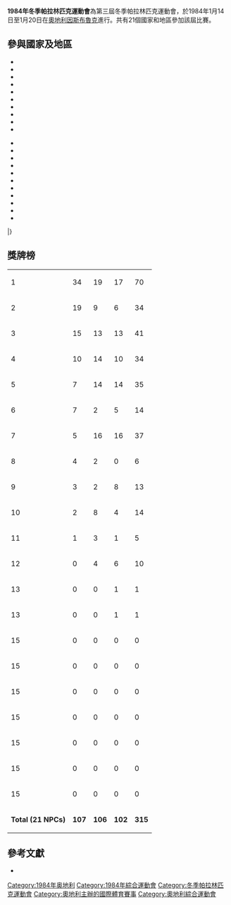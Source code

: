 {{noteTA|G1=Sports}}
{{Paralympics infobox|1984|Winter|
|Name = 第三屆冬季帕拉林匹克運動會
|Logo = 
|Host city = {{AUT}}[[因斯布魯克|因斯布魯克]]
|Nations participating = 21 
|Athletes participating = 419 
|Opening ceremony = 1月14日
|Closing ceremony = 1月20日
|Events = 3個大項
}}
{{Location map+|Austria |width=250|float=none}
 |alt==因斯布鲁克在奥地利
 |caption=因斯布鲁克在奥地利的位置
 |places=
  {{Location map~ | Austria  
   | label = 因斯布鲁克
   | background=white
    | lat_deg = 47.26
    | lon_deg = 11.39}}
    | link=[[因斯布鲁克|因斯布鲁克]]
}}

'''1984年冬季帕拉林匹克運動會'''為第三屆冬季帕拉林匹克運動會，於1984年1月14日至1月20日在[[奧地利|奧地利]][[因斯布魯克|因斯布魯克]]進行。共有21個國家和地區參加該屆比賽。

== 參與國家及地區 ==
{{col-begin}}
{{col-3}}
* {{flagIPCteam|FRG|1984年冬季}}
* {{flagIPCteam|AUS|1984年冬季}}
* {{flagIPCteam|AUT|1984年冬季}}
* {{flagIPCteam|BEL|1984年冬季}}
* {{flagIPCteam|CAN|1984年冬季}}
* {{flagIPCteam|TCH|1984年冬季}}
* {{flagIPCteam|DEN|1984年冬季}}
* {{flagIPCteam|ESP|1984年冬季}}
* {{flagIPCteam|USA|1984年冬季}}
* {{flagIPCteam|FIN|1984年冬季}}
{{col-3}}
* {{flagIPCteam|FRA|1984年冬季}}
* {{flagIPCteam|NED|1984年冬季}}
* {{flagIPCteam|JPN|1984年冬季}}
* {{flagIPCteam|YUG|1984年冬季}}
* {{flagIPCteam|ITA|1984年冬季}}
* {{flagIPCteam|NOR|1984年冬季}}
* {{flagIPCteam|NZL|1984年冬季}}
* {{flagIPCteam|POL|1984年冬季}}
* {{flagIPCteam|GBR|1984年冬季}}
* {{flagIPCteam|SWE|1984年冬季}}
* {{flagIPCteam|SUI|1984年冬季}}
|}

== 獎牌榜 ==
{| {{RankedMedalTable|class=wikitable sortable}}
|-bgcolor=ccccff
|1||align="left"| {{flagIPCteam|AUT|1984年冬季}} || 34 || 19 || 17 || 70
|-
|2||align="left"| {{flagIPCteam|FIN|1984年冬季}} || 19 || 9 || 6 || 34
|-
|3||align="left"| {{flagIPCteam|NOR|1984年冬季}} || 15 || 13 || 13 || 41
|-
|4||align="left"| {{flagIPCteam|FRG|1984年冬季}} || 10 || 14 || 10 || 34
|-
|5||align="left"| {{flagIPCteam|USA|1984年冬季}} || 7 || 14 || 14 || 35
|-
|6||align="left"| {{flagIPCteam|SWE|1984年冬季}} || 7 || 2 || 5 || 14
|-
|7||align="left"| {{flagIPCteam|SUI|1984年冬季}} || 5 || 16 || 16 || 37
|-
|8||align="left"| {{flagIPCteam|FRA|1984年冬季}} || 4 || 2 || 0 || 6
|-
|9||align="left"| {{flagIPCteam|POL|1984年冬季}} || 3 || 2 || 8  || 13
|-
|10||align="left"| {{flagIPCteam|CAN|1984年冬季}} || 2 || 8 || 4 || 14
|-
|11||align="left"| {{flagIPCteam|NZL|1984年冬季}} || 1 || 3 || 1 || 5
|-
|12||align="left"| {{flagIPCteam|GBR|1984年冬季}} || 0 || 4 || 6 || 10
|-
|13||align="left"| {{flagIPCteam|ITA|1984年冬季}} || 0 || 0 || 1 || 1
|-
|13||align="left"| {{flagIPCteam|YUG|1984年冬季}} || 0 || 0 || 1 || 1
|-
|15||align="left"| {{flagIPCteam|AUS|1984年冬季}} || 0 || 0 || 0 || 0
|-
|15||align="left"| {{flagIPCteam|BEL|1984年冬季}} || 0 || 0 || 0 || 0
|-
|15||align="left"| {{flagIPCteam|TCH|1984年冬季}} || 0 || 0 || 0 || 0
|-
|15||align="left"| {{flagIPCteam|DEN|1984年冬季}} || 0 || 0 || 0 || 0
|-
|15||align="left"| {{flagIPCteam|JPN|1984年冬季}} || 0 || 0 || 0 || 0
|-
|15||align="left"| {{flagIPCteam|NED|1984年冬季}} || 0 || 0 || 0 || 0
|-
|15||align="left"| {{flagIPCteam|ESP|1984年冬季}} || 0 || 0 || 0 || 0
|- class="sortbottom"
!colspan=2| '''Total (21 NPCs)''' || '''107''' || '''106''' || '''102'''  || '''315'''
|}

== 參考文獻 ==
<div class="references-small">
<references></references>
* {{en}}{{cite web |title=Innsbruck 1984 |publisher=[[國際帕拉林匹克委員會|國際帕拉林匹克委員會]] |accessdate=2010年8月2日 |url=http://www.paralympic.org/Paralympic_Games/Past_Games/Innsbruck_1984/index.html |archive-date=2016年8月20日 |archive-url=https://web.archive.org/web/20160820201218/https://www.paralympic.org/Paralympic_Games/Past_Games/Innsbruck_1984/index.html |dead-url=no }}
</div>

{{残疾人奥林匹克运动会}}

[[Category:1984年奥地利|Category:1984年奥地利]]
[[Category:1984年綜合運動會|Category:1984年綜合運動會]]
[[Category:冬季帕拉林匹克運動會|Category:冬季帕拉林匹克運動會]]
[[Category:奧地利主辦的國際體育賽事|Category:奧地利主辦的國際體育賽事]]
[[Category:奧地利綜合運動會|Category:奧地利綜合運動會]]